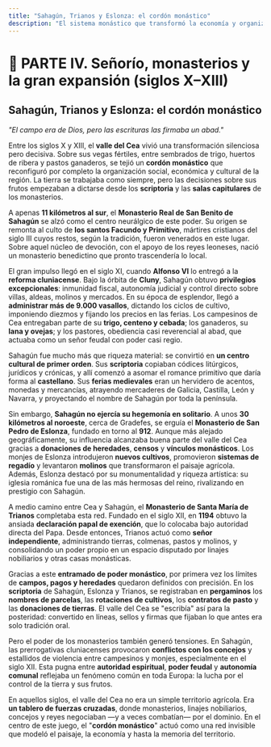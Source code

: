 ```yaml
---
title: "Sahagún, Trianos y Eslonza: el cordón monástico"
description: "El sistema monástico que transformó la economía y organización social del valle del Cea entre los siglos X-XIII, centrado en los monasterios de Sahagún, Eslonza y Trianos."
---
```


# 📘 PARTE IV. Señorío, monasterios y la gran expansión (siglos X–XIII)

## Sahagún, Trianos y Eslonza: el cordón monástico

*"El campo era de Dios, pero las escrituras las firmaba un abad."*

Entre los siglos X y XIII, el **valle del Cea** vivió una transformación silenciosa pero decisiva. Sobre sus vegas fértiles, entre sembrados de trigo, huertos de ribera y pastos ganaderos, se tejió un **cordón monástico** que reconfiguró por completo la organización social, económica y cultural de la región. La tierra se trabajaba como siempre, pero las decisiones sobre sus frutos empezaban a dictarse desde los **scriptoria** y las **salas capitulares** de los monasterios.

A apenas **11 kilómetros al sur**, el **Monasterio Real de San Benito de Sahagún** se alzó como el centro neurálgico de este poder. Su origen se remonta al culto de **los santos Facundo y Primitivo**, mártires cristianos del siglo III cuyos restos, según la tradición, fueron venerados en este lugar. Sobre aquel núcleo de devoción, con el apoyo de los reyes leoneses, nació un monasterio benedictino que pronto trascendería lo local.

El gran impulso llegó en el siglo XI, cuando **Alfonso VI** lo entregó a la **reforma cluniacense**. Bajo la órbita de **Cluny**, Sahagún obtuvo **privilegios excepcionales**: inmunidad fiscal, autonomía judicial y control directo sobre villas, aldeas, molinos y mercados. En su época de esplendor, llegó a **administrar más de 9.000 vasallos**, dictando los ciclos de cultivo, imponiendo diezmos y fijando los precios en las ferias. Los campesinos de Cea entregaban parte de su **trigo, centeno y cebada**; los ganaderos, su **lana y ovejas**; y los pastores, obediencia casi reverencial al abad, que actuaba como un señor feudal con poder casi regio.

Sahagún fue mucho más que riqueza material: se convirtió en **un centro cultural de primer orden**. Sus **scriptoria** copiaban códices litúrgicos, jurídicos y crónicas, y allí comenzó a asomar el romance primitivo que daría forma al **castellano**. Sus **ferias medievales** eran un hervidero de acentos, monedas y mercancías, atrayendo mercaderes de Galicia, Castilla, León y Navarra, y proyectando el nombre de Sahagún por toda la península.

Sin embargo, **Sahagún no ejercía su hegemonía en solitario**. A unos **30 kilómetros al noroeste**, cerca de Gradefes, se erguía el **Monasterio de San Pedro de Eslonza**, fundado en torno al **912**. Aunque más alejado geográficamente, su influencia alcanzaba buena parte del valle del Cea gracias a **donaciones de heredades**, **censos** y **vínculos monásticos**. Los monjes de Eslonza introdujeron **nuevos cultivos**, promovieron **sistemas de regadío** y levantaron **molinos** que transformaron el paisaje agrícola. Además, Eslonza destacó por su monumentalidad y riqueza artística: su iglesia románica fue una de las más hermosas del reino, rivalizando en prestigio con Sahagún.

A medio camino entre Cea y Sahagún, el **Monasterio de Santa María de Trianos** completaba esta red. Fundado en el siglo XII, en **1194** obtuvo la ansiada **declaración papal de exención**, que lo colocaba bajo autoridad directa del Papa. Desde entonces, Trianos actuó como **señor independiente**, administrando tierras, colmenas, pastos y molinos, y consolidando un poder propio en un espacio disputado por linajes nobiliarios y otras casas monásticas.

Gracias a este **entramado de poder monástico**, por primera vez los límites de **campos, pagos y heredades** quedaron definidos con precisión. En los **scriptoria** de Sahagún, Eslonza y Trianos, se registraban en **pergaminos** los **nombres de parcelas**, las **rotaciones de cultivos**, los **contratos de pasto** y las **donaciones de tierras**. El valle del Cea se "escribía" así para la posteridad: convertido en líneas, sellos y firmas que fijaban lo que antes era solo tradición oral.

Pero el poder de los monasterios también generó tensiones. En Sahagún, las prerrogativas cluniacenses provocaron **conflictos con los concejos** y estallidos de violencia entre campesinos y monjes, especialmente en el siglo XII. Esta pugna entre **autoridad espiritual**, **poder feudal** y **autonomía comunal** reflejaba un fenómeno común en toda Europa: la lucha por el control de la tierra y sus frutos.

En aquellos siglos, el valle del Cea no era un simple territorio agrícola. Era **un tablero de fuerzas cruzadas**, donde monasterios, linajes nobiliarios, concejos y reyes negociaban —y a veces combatían— por el dominio. En el centro de este juego, el "**cordón monástico**" actuó como una red invisible que modeló el paisaje, la economía y hasta la memoria del territorio.